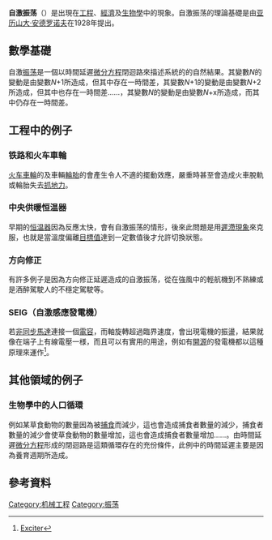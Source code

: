 {{Refimprove|time=2018-02-11T01:05:54+00:00}}
'''自激振荡'''（{{lang-en|'''Self-exciting oscillation'''}}）是出現在[[工程|工程]]、[[經濟|經濟]]及[[生物|生物學]]中的現象。自激振荡的理論基礎是由[[亚历山大·安德罗诺夫|亚历山大·安德罗诺夫]]在1928年提出。
==數學基礎==
<!--{{main|Oscillation (differential equation)}}-->
自激[[振荡|振荡]]是一個以時間延遲[[微分方程|微分方程]]閉迴路來描述系統的的自然結果。其變數''N''的變動是由變數''N''+1所造成，但其中存在一時間差，其變數''N''+1的變動是由變數''N''+2所造成，但其中也存在一時間差……，其變數''N''的變動是由變數''N''+x所造成，而其中仍存在一時間差。

==工程中的例子==
===铁路和火车車輪===
[[火车|火车]][[車輪|車輪]]的{{link-en|蛇行振盪|Hunting oscillation}}及車輛[[輪胎|輪胎]]的{{link-en|加快擺動|speed wobble}}會產生令人不適的擺動效應，嚴重時甚至會造成火車脫軌或輪胎失去[[抓地力|抓地力]]。

===中央供暖恒温器===
早期{{link-en|中央供暖|central heating}}的[[恒温器|恒温器]]因為反應太快，會有自激振荡的情形，後來此問題是用[[遲滯現象|遲滯現象]]來克服，也就是當溫度偏離[[目標值|目標值]]達到一定數值後才允許切換狀態。
<!--===自动变速器===
Self-exciting oscillation occurred in early [[automatic_transmission|automatic transmission]] designs when the vehicle was traveling at a speed which was between the ideal speeds of 2 gears.  In these situations the transmission system would switch almost continuously between the 2 gears, which was both annoying and hard on the transmission.  Such behavior is now inhibited by introducing [[hysteresis|hysteresis]] into the system.
--->

===方向修正===
有許多例子是因為方向修正延遲造成的自激振荡，從在強風中的輕航機到不熟練或是酒醉駕駛人的不穩定駕駛等。

=== SEIG（自激感應發電機） ===
若[[非同步馬達|非同步馬達]]連接一個[[電容|電容]]，而軸旋轉超過臨界速度，會出現電機的振盪，結果就像在端子上有線電壓一様，而且可以有實用的用途，例如有[[開源|開源]]的發電機都以這種原理來運作<ref>[http://ronja.twibright.com/exciter/ Exciter]</ref>。

==其他領域的例子==
===生物學中的人口循環===
例如某草食動物的數量因為被[[捕食|捕食]]而減少，這也會造成捕食者數量的減少，捕食者數量的減少會使草食動物的數量增加，這也會造成捕食者數量增加……。由時間延遲[[微分方程|微分方程]]形成的閉迴路是這類循環存在的充份條件，此例中的時間延遲主要是因為養育週期所造成。

==參考資料==
{{reflist}}

[[Category:机械工程|Category:机械工程]]
[[Category:振荡|Category:振荡]]